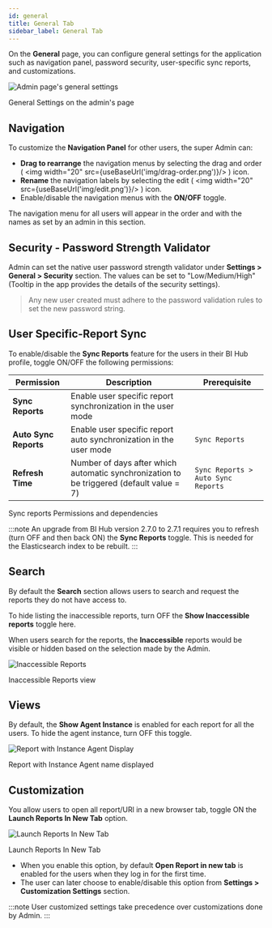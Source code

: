 ```yaml
---
id: general 
title: General Tab
sidebar_label: General Tab
---
```



On the **General** page, you can configure general settings for the application such as navigation panel, password security, user-specific sync reports, and customizations.

  <div class="center">
    <Zoom>
      <img alt="Admin page's general settings" src={useBaseUrl('doc-images/admin-guide/settings/settings-general-tab.png')}/>
    </Zoom>
    <p>General Settings on the admin's page</p>
  </div>

## Navigation

To customize the **Navigation Panel** for other users, the super Admin can:

- **Drag to rearrange** the navigation menus by selecting the drag and order ( <img width="20" src={useBaseUrl('img/drag-order.png')}/> ) icon.
- **Rename** the navigation labels by selecting the edit ( <img width="20" src={useBaseUrl('img/edit.png')}/> ) icon.
- Enable/disable the navigation menus with the **ON/OFF** toggle.

The navigation menu for all users will appear in the order and with the names as set by an admin in this section.

## Security - Password Strength Validator

Admin can set the native user password strength validator under **Settings > General > Security** section.
The values can be set to "Low/Medium/High" (Tooltip in the app provides the details of the security settings).

> Any new user created must adhere to the password validation rules to set the new password string.

## User Specific-Report Sync

To enable/disable the **Sync Reports** feature for the users in their BI Hub profile, toggle ON/OFF the following permissions:

<div>

| Permission            | Description                                                                              | Prerequisite                       |
|-----------------------|------------------------------------------------------------------------------------------|------------------------------------|
| **Sync Reports**      | Enable user specific report synchronization in the user mode                             |                                    |
| **Auto Sync Reports** | Enable user specific report auto synchronization in the user mode                        | `Sync Reports`                     |
| **Refresh Time**      | Number of days after which automatic synchronization to be triggered (default value = 7) | `Sync Reports > Auto Sync Reports` |

<div class="center"><p>Sync reports Permissions and dependencies</p></div>
</div>

:::note
An upgrade from BI Hub version 2.7.0 to 2.7.1 requires you to refresh (turn OFF and then back ON) the **Sync Reports** toggle.
This is needed for the Elasticsearch index to be rebuilt.
:::

## Search

By default the **Search** section allows users to search and request the reports they do not have access to.

To hide listing the inaccessible reports, turn OFF the **Show Inaccessible reports** toggle here.

When users search for the reports, the **Inaccessible** reports would be visible or hidden based on the selection made by the Admin.

  <div class="center">
    <Zoom>
      <img alt="Inaccessible Reports" src={useBaseUrl('doc-images/admin-guide/settings/inaccessible-reports.png')}/>
    </Zoom>
    <p>Inaccessible Reports view</p>
  </div>

## Views

By default, the **Show Agent Instance** is enabled for each report for all the users.
To hide the agent instance, turn OFF this toggle.

  <div class="center">
    <Zoom>
      <img alt="Report with Instance Agent Display" src={useBaseUrl('doc-images/admin-guide/settings/view-instance-name.png')}/>
    </Zoom>
    <p>Report with Instance Agent name displayed</p>
  </div>

## Customization

You allow users to open all report/URl in a new browser tab, toggle ON the **Launch Reports In New Tab** option.

  <div class="center">
    <Zoom>
      <img alt="Launch Reports In New Tab" src={useBaseUrl('doc-images/admin-guide/settings/launch-reports-new-tab.png')}/>
    </Zoom>
    <p>Launch Reports In New Tab</p>
  </div>

- When you enable this option, by default **Open Report in new tab** is enabled for the users when they log in for the first time.
- The user can later choose to enable/disable this option from **Settings > Customization Settings** section.

:::note
User customized settings take precedence over customizations done by Admin.
:::
